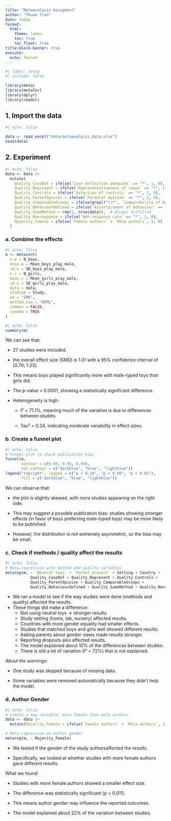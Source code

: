 ```yaml
---
title: "Metaanalysis Assigment"
author: "Thuan Tran"
date: today
format:  
  html:
    theme: lumen
    toc: true
    toc_float: true
title-block-banner: true
execute:
  echo: fenced
---
```


```r
#| label: setup
#| include: false

library(meta)
library(metafor)
library(dplyr)
library(readxl)
```

## 1. Import the data

```r
#| echo: false

data <- read_excel("data/metaanalysis_data.xlsx")
head(data)
```
## 2. Experiment
```r
#| echo: false
data <- data |>
  mutate(
    Quality_CaseDef = ifelse(`Case definition adequate` == "*", 1, 0),
    Quality_Represent = ifelse(`Representativeness of cases` == "*", 1, 0),
    Quality_Controls = ifelse(`Selection of controls` == "*", 1, 0),
    Quality_ParentOpinion = ifelse(`Parental opinion` == "*", 1, 0),
    Quality_ComparableGroups = ifelse(grepl("\\*", `Comparability of both groups`), 1, 0),
    Quality_BehaviourDefined = ifelse(`Ascertainment of behaviour` == "*", 1, 0),
    Quality_SameMethod = rep(1, nrow(data)),  # Always fulfilled
    Quality_Nonresponse = ifelse(`Non‐response rate` == "*", 1, 0),
    Majority_Female = ifelse(`Female authors` > `Male authors`, 1, 0)
  )
```

### a. Combine the effects
```r
#| echo: false
m <- metacont(
  n.e = N_boys,
  mean.e = Mean_boys_play_male,
  sd.e = SD_boys_play_male,
  n.c = N_girls,
  mean.c = Mean_girls_play_male,
  sd.c = SD_girls_play_male,
  data = data,
  studlab = Study,
  sm = "SMD",
  method.tau = "REML",
  common = FALSE,
  random = TRUE
)
```

```r
#| echo: false
summary(m)
```
We can see that:

- 27 studies were included.

- the overall effect size (SMD) is 1.01 with a 95% confidence interval of [0.79; 1.23].

- This means boys played significantly more with male-typed toys than girls did.

- The p-value < 0.0001, showing a statistically significant difference.

- Heterogeneity is high:

   + I² = 71.1%, meaning much of the variation is due to differences between studies.

   + Tau² = 0.24, indicating moderate variability in effect sizes.


### b. Create a funnel plot
```r
#| echo: false
# Funnel plot to check publication bias
funnel(m, 
       contour = c(0.90, 0.95, 0.99),
       col.contour = c("darkblue", "blue", "lightblue"))
legend("topright", legend = c("p < 0.10", "p < 0.05", "p < 0.01"),
       fill = c("darkblue", "blue", "lightblue"))
```
We can observe that:

- the plot is slightly skewed, with more studies appearing on the right side. 

- This may suggest a possible publication bias: studies showing stronger effects (in favor of boys preferring male-typed toys) may be more likely to be published.

- However, the distribution is not extremely asymmetric, so the bias may be small.

### c. Check if methods / quality affect the results
```r
#| echo: false
# Meta-regression with method and quality variables
metareg(m, ~ `Neutral toys` + `Parent present` + Setting + Country +
           Quality_CaseDef + Quality_Represent + Quality_Controls +
           Quality_ParentOpinion + Quality_ComparableGroups +
           Quality_BehaviourDefined + Quality_SameMethod + Quality_Nonresponse)
```
- We ran a model to see if the way studies were done (methods and quality) affected the results.
- These things did make a difference:
  - Not using neutral toys → stronger results.
  - Study setting (home, lab, nursery) affected results.
  - Countries with more gender equality had smaller effects.
  - Studies that matched boys and girls well showed different results.
  - Asking parents about gender views made results stronger.
  - Reporting dropouts also affected results.
  - The model explained about 10% of the differences between studies.
  - There is still a lot of variation (I² = 72%) that is not explained.

*About the warnings:*

- One study was skipped because of missing data.

- Some variables were removed automatically because they didn’t help the model.

### d. Author Gender
```r
#| echo: false
# Create a new variable: more female than male authors
data <- data |>
  mutate(Majority_Female = ifelse(`Female authors` > `Male authors`, 1, 0))

# Meta-regression on author gender
metareg(m, ~ Majority_Female)
```
- We tested if the gender of the study authorsaffected the results.

- Specifically, we looked at whether studies with more female authors gave different results.

What we found:

- Studies with more female authors showed a smaller effect size.

- The difference was statistically significant (p = 0.011).

- This means author gender may influence the reported outcomes.

- The model explained about 22% of the variation between studies.
